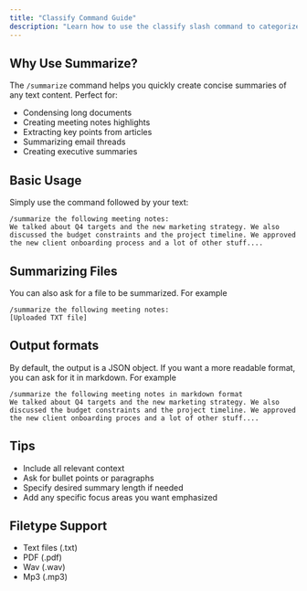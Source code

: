 ```yaml
---
title: "Classify Command Guide"
description: "Learn how to use the classify slash command to categorize and organize information"
---
```


## Why Use Summarize?

The `/summarize` command helps you quickly create concise summaries of any text content. Perfect for:

- Condensing long documents
- Creating meeting notes highlights
- Extracting key points from articles
- Summarizing email threads
- Creating executive summaries

## Basic Usage

Simply use the command followed by your text:

```
/summarize the following meeting notes:
We talked about Q4 targets and the new marketing strategy. We also discussed the budget constraints and the project timeline. We approved the new client onboarding process and a lot of other stuff....
```

## Summarizing Files

You can also ask for a file to be summarized. For example

```
/summarize the following meeting notes:
[Uploaded TXT file]
```

## Output formats

By default, the output is a JSON object. If you want a more readable format, you can ask for it in markdown. For example

```
/summarize the following meeting notes in markdown format
We talked about Q4 targets and the new marketing strategy. We also discussed the budget constraints and the project timeline. We approved the new client onboarding proces and a lot of other stuff....
```

## Tips

- Include all relevant context
- Ask for bullet points or paragraphs
- Specify desired summary length if needed
- Add any specific focus areas you want emphasized

## Filetype Support

- Text files (.txt)
- PDF (.pdf)
- Wav (.wav)
- Mp3 (.mp3)
